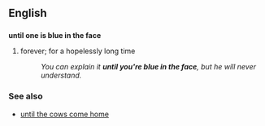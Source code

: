 ==English==
==={{idiom}}===
'''until one is blue in the face'''
#forever; for a hopelessly long time
#:''You can explain it '''until you're blue in the face''', but he will never understand.''

===See also===
*[[until the cows come home]]